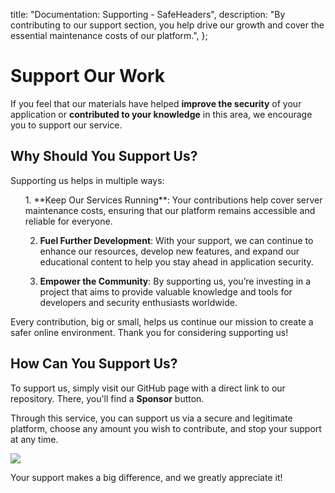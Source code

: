 
  title: "Documentation: Supporting - SafeHeaders",
  description:
    "By contributing to our support section, you help drive our growth and cover the essential maintenance costs of our platform.",
};

# Support Our Work

If you feel that our materials have helped **improve the security** of your application or **contributed to your knowledge** in this area, we encourage you to support our service.

<Divider className="my-5 !border-zinc-800" />

## Why Should You Support Us?

Supporting us helps in multiple ways:

<ol>
1. **Keep Our Services Running**: Your contributions help cover server maintenance costs, ensuring that our platform remains accessible and reliable for everyone.

2. **Fuel Further Development**: With your support, we can continue to enhance our resources, develop new features, and expand our educational content to help you stay ahead in application security.

3. **Empower the Community**: By supporting us, you’re investing in a project that aims to provide valuable knowledge and tools for developers and security enthusiasts worldwide.

</ol>

Every contribution, big or small, helps us continue our mission to create a safer online environment. Thank you for considering supporting us!

<Divider className="my-5 !border-zinc-800" />

## How Can You Support Us?

To support us, simply visit our GitHub page with a direct link to our repository. There, you'll find a **Sponsor** button.

Through this service, you can support us via a secure and legitimate platform, choose any amount you wish to contribute, and stop your support at any time.

<img
  className="pointer-events-none w-full select-none overflow-hidden rounded-lg"
  src="https://miro.medium.com/v2/resize:fit:2000/1*_Xd1lb-vlie1wuzGytIjVg.png"
/>

Your support makes a big difference, and we greatly appreciate it!
